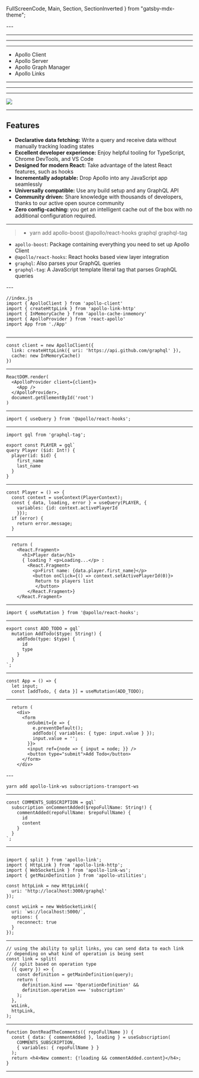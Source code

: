   FullScreenCode,
  Main,
  Section,
  SectionInverted
} from "gatsby-mdx-theme";


<FirstSlide></FirstSlide>
<Head>
  <title>Intro</title>
  <link
    rel="shortcut icon"
    type="image/png"
    href="https://encrypted-tbn0.gstatic.com/images?q=tbn%3AANd9GcQUlZ6bs790eTC5Wl6fUJoBmc2xqG7_bGEP8Er4f2XEebG8Ibx4"
  />
</Head>
---
<SecondSlide></SecondSlide>

---

<ThirdSlide></ThirdSlide>

---

<FourthSlide></FourthSlide>

---

<FifthSlide></FifthSlide>

- Apollo Client
- Apollo Server
- Apollo Graph Manager
- Apollo Links


---

<SixthSlide></SixthSlide>

---
<SeventhSlide></SeventhSlide>

---


<img className="imagen" src="https://miro.medium.com/max/1540/0*BC0YUwCSBAOOemYu." />


---
<EighthSlide>

  ## Features

- **Declarative data fetching:** Write a query and receive data without manually tracking loading states
- **Excellent developer experience:** Enjoy helpful tooling for TypeScript, Chrome DevTools, and VS Code
- **Designed for modern React:** Take advantage of the latest React features, such as hooks
- **Incrementally adoptable:** Drop Apollo into any JavaScript app seamlessly
- **Universally compatible:** Use any build setup and any GraphQL API
- **Community driven:** Share knowledge with thousands of developers, thanks to our active open source community
- **Zero config-caching:** you get an intelligent cache out of the box with no additional configuration required.

</EighthSlide>

---

<NinethSlide>

> - yarn add apollo-boost @apollo/react-hooks graphql graphql-tag

- `apollo-boost`: Package containing everything you need to set up Apollo Client
- `@apollo/react-hooks`: React hooks based view layer integration
- `graphql`: Also parses your GraphQL queries
- `graphql-tag`: A JavaScript template literal tag that parses GraphQL queries

</NinethSlide>
---


```
//index.js
import { ApolloClient } from 'apollo-client'
import { createHttpLink } from 'apollo-link-http'
import { InMemoryCache } from 'apollo-cache-inmemory'
import { ApolloProvider } from 'react-apollo'
import App from './App'


```
---

```
const client = new ApolloClient({
  link: createHttpLink({ uri: 'https://api.github.com/graphql' }),
  cache: new InMemoryCache()
})

```

---
```
ReactDOM.render(
  <ApolloProvider client={client}>
    <App />
  </ApolloProvider>,
  document.getElementById('root')
)
```

---

<TenthSlide>
</TenthSlide>

```
import { useQuery } from '@apollo/react-hooks';
```

---
```
import gql from 'graphql-tag';

export const PLAYER = gql`
query Player ($id: Int!) {
  player(id: $id) {
    first_name
    last_name
  }
}
```

---

```
const Player = () => {
  const context = useContext(PlayerContext);
  const { data, loading, error } = useQuery(PLAYER, {
    variables: {id: context.activePlayerId
    }});
  if (error) {
    return error.message;
  }

```

---

```
  return (
    <React.Fragment>
      <h1>Player data</h1>
      { loading ? <p>Loading...</p> :
        <React.Fragment>
          <p>First name: {data.player.first_name}</p>
          <button onClick={() => context.setActivePlayerId(0)}>
           Return to players list
           </button>
        </React.Fragment>}
    </React.Fragment>

```

---

<EleventhSlide></EleventhSlide>

```
import { useMutation } from '@apollo/react-hooks';

```
---
```
export const ADD_TODO = gql`
  mutation AddTodo($type: String!) {
    addTodo(type: $type) {
      id
      type
    }
  }
`;
```
---
```
const App = () => {
  let input;
  const [addTodo, { data }] = useMutation(ADD_TODO);

```
---

<FullScreenCode >

```
  return (
    <div>
      <form
        onSubmit={e => {
          e.preventDefault();
          addTodo({ variables: { type: input.value } });
          input.value = '';
        }}>
        <input ref={node => { input = node; }} />
        <button type="submit">Add Todo</button>
      </form>
    </div>
```

</FullScreenCode>
---

<TwelfthSlide></TwelfthSlide>

``` 
yarn add apollo-link-ws subscriptions-transport-ws
```

---
```
const COMMENTS_SUBSCRIPTION = gql`
  subscription onCommentAdded($repoFullName: String!) {
    commentAdded(repoFullName: $repoFullName) {
      id
      content
    }
  }
`;
```
---
<FullScreenCode>

```

import { split } from 'apollo-link';
import { HttpLink } from 'apollo-link-http';
import { WebSocketLink } from 'apollo-link-ws';
import { getMainDefinition } from 'apollo-utilities';

const httpLink = new HttpLink({
  uri: 'http://localhost:3000/graphql'
});

const wsLink = new WebSocketLink({
  uri: `ws://localhost:5000/`,
  options: {
    reconnect: true
  }
});
```

</FullScreenCode>

---

<FullScreenCode>

```
// using the ability to split links, you can send data to each link
// depending on what kind of operation is being sent
const link = split(
  // split based on operation type
  ({ query }) => {
    const definition = getMainDefinition(query);
    return (
      definition.kind === 'OperationDefinition' &&
      definition.operation === 'subscription'
    );
  },
  wsLink,
  httpLink,
);
```

</FullScreenCode >

---
```
function DontReadTheComments({ repoFullName }) {
  const { data: { commentAdded }, loading } = useSubscription(
    COMMENTS_SUBSCRIPTION,
    { variables: { repoFullName } }
  );
  return <h4>New comment: {!loading && commentAdded.content}</h4>;
}
```
---

<ThirteenthSlide></ThirteenthSlide>